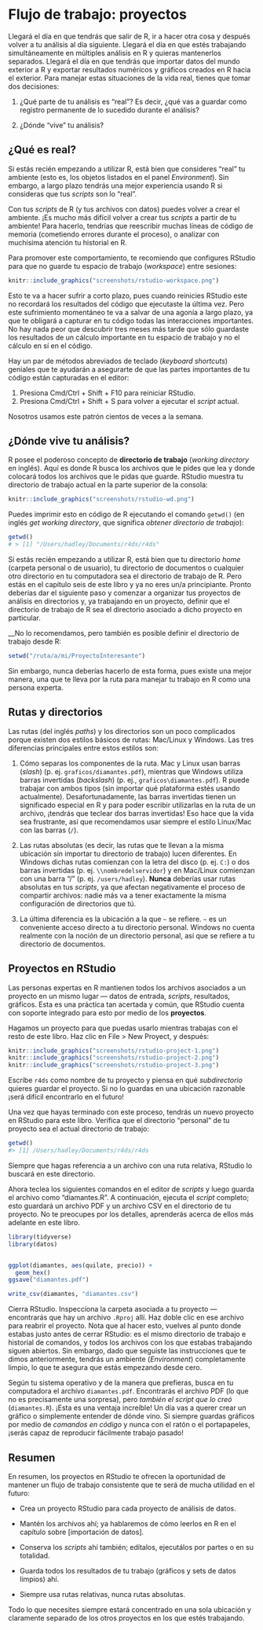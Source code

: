 # Flujo de trabajo: proyectos

Llegará el día en que tendrás que salir de R, ir a hacer otra cosa y después volver a tu análisis al día siguiente. Llegará el día en que estés trabajando simultáneamente en múltiples análisis en R y quieras mantenerlos separados. Llegará el día en que tendrás que importar datos del mundo exterior a R y exportar resultados numéricos y gráficos creados en R hacia el exterior. Para manejar estas situaciones de la vida real, tienes que tomar dos decisiones:

1.  ¿Qué parte de tu análisis es "real"? Es decir, ¿qué vas a guardar como registro permanente de lo sucedido durante el análisis?

2.  ¿Dónde "vive" tu análisis?

## ¿Qué es real?

Si estás recién empezando a utilizar R, está bien que consideres "real" tu ambiente (esto es, los objetos listados en el panel _Environment_). Sin embargo, a largo plazo tendrás una mejor experiencia usando R si consideras que tus _scripts_ son lo "real". 

Con tus _scripts_ de R (y tus archivos con datos) puedes volver a crear el ambiente. ¡Es mucho más difícil volver a crear tus _scripts_ a partir de tu ambiente! Para hacerlo, tendrías que reescribir muchas líneas de código de memoria (cometiendo errores durante el proceso), o analizar con muchísima atención tu historial en R.  

Para promover este comportamiento, te recomiendo que configures RStudio para que no guarde tu espacio de trabajo (_workspace_) entre sesiones:

```r
knitr::include_graphics("screenshots/rstudio-workspace.png")
```

Esto te va a hacer sufrir a corto plazo, pues cuando reinicies RStudio este no recordará los resultados del código que ejecutaste la última vez. Pero este sufrimiento momentáneo te va a salvar de una agonía a largo plazo, ya que te obligará a capturar en tu código todas las interacciones importantes. No hay nada peor que descubrir tres meses más tarde que sólo guardaste los resultados de un cálculo importante en tu espacio de trabajo y no el cálculo en sí en el código.

Hay un par de métodos abreviados de teclado (_keyboard shortcuts_) geniales que te ayudarán a asegurarte de que las partes importantes de tu código están capturadas en el editor:

1. Presiona Cmd/Ctrl + Shift + F10 para reiniciar RStudio.
2. Presiona Cmd/Ctrl + Shift + S para volver a ejecutar el _script_ actual.

Nosotros usamos este patrón cientos de veces a la semana. 

## ¿Dónde vive tu análisis?

R posee el poderoso concepto de __directorio de trabajo__ (_working directory_ en inglés). Aquí es donde R busca los archivos que le pides que lea y donde colocará todos los archivos que le pidas que guarde. RStudio muestra tu directorio de trabajo actual en la parte superior de la consola: 

```r
knitr::include_graphics("screenshots/rstudio-wd.png")
```

Puedes imprimir esto en código de R ejecutando el comando `getwd()` (en inglés _get working directory_, que significa _obtener directorio de trabajo_):

```r
getwd()
# > [1] "/Users/hadley/Documents/r4ds/r4ds"
```

Si estás recién empezando a utilizar R, está bien que tu directorio _home_ (carpeta personal o de usuario), tu directorio de documentos o cualquier otro directorio en tu computadora sea el directorio de trabajo de R. Pero estás en el capítulo seis de este libro y ya no eres un/a principiante. Pronto deberías dar el siguiente paso y comenzar a organizar tus proyectos de análisis en directorios y, ya trabajando en un proyecto, definir que el directorio de trabajo de R sea el directorio asociado a dicho proyecto en particular.

__No lo recomendamos, pero también es posible definir el directorio de trabajo desde R:

```r
setwd("/ruta/a/mi/ProyectoInteresante")
```

Sin embargo, nunca deberías hacerlo de esta forma, pues existe una mejor manera, una que te lleva por la ruta para manejar tu trabajo en R como una persona experta.

## Rutas y directorios

Las rutas (del inglés _paths_) y los directorios son un poco complicados porque existen dos estilos básicos de rutas: Mac/Linux y Windows. Las tres diferencias principales entre estos estilos son:

1.  Cómo separas los componentes de la ruta. 
    Mac y Linux usan barras (_slash_) (p. ej. `graficos/diamantes.pdf`), mientras que Windows
    utiliza barras invertidas (_backslash_) (p. ej., `graficos\diamantes.pdf`). R puede trabajar con ambos tipos
    (sin importar qué plataforma estés usando actualmente). Desafortunadamente,
    las barras invertidas tienen un significado especial en R y para poder escribir utilizarlas 
    en la ruta de un archivo, ¡tendrás que teclear dos barras invertidas! Eso hace que la vida sea frustrante,
    así que recomendamos usar siempre el estilo Linux/Mac con las barras (`/`).

2.  Las rutas absolutas (es decir, las rutas que te llevan a la misma ubicación sin importar 
    tu directorio de trabajo) lucen diferentes. En Windows dichas rutas comienzan con la letra 
    del disco (p. ej. `C:`) o dos barras invertidas (p. ej. `\\nombredelservidor`) y en 
    Mac/Linux comienzan con una barra "/" (p. ej. `/users/hadley`). __Nunca__ deberías
    usar rutas absolutas en tus _scripts_, ya que afectan negativamente el proceso de compartir archivos:
    nadie más va a tener exactamente la misma configuración de directorios que tú. 

3.  La última diferencia es la ubicación a la que `~` se refiere. `~` es un
    conveniente acceso directo a tu directorio personal. Windows no cuenta realmente con la
    noción de un directorio personal, así que se refiere a tu directorio de documentos.

## Proyectos en RStudio

Las personas expertas en R mantienen todos los archivos asociados a un proyecto en un mismo lugar --- datos de entrada, _scripts_, resultados, gráficos. Esta es una práctica tan acertada y común, que RStudio cuenta con soporte integrado para esto por medio de los __proyectos__.   

Hagamos un proyecto para que puedas usarlo mientras trabajas con el resto de este libro. Haz clic en File > New Proyect, y después:

```r
knitr::include_graphics("screenshots/rstudio-project-1.png")
knitr::include_graphics("screenshots/rstudio-project-2.png")
knitr::include_graphics("screenshots/rstudio-project-3.png")
```

Escribe `r4ds` como nombre de tu proyecto y piensa en qué _subdirectorio_ quieres guardar el proyecto. Si no lo guardas en una ubicación razonable ¡será difícil encontrarlo en el futuro!

Una vez que hayas terminado con este proceso, tendrás un nuevo proyecto en RStudio para este libro. Verifica que el directorio "personal" de tu proyecto sea el actual directorio de trabajo:

```r
getwd()
#> [1] /Users/hadley/Documents/r4ds/r4ds
```

Siempre que hagas referencia a un archivo con una ruta relativa, RStudio lo buscará en este directorio. 

Ahora teclea los siguientes comandos en el editor de _scripts_ y luego guarda el archivo como "diamantes.R". A continuación, ejecuta el _script_ completo; esto guardará un archivo PDF y un archivo CSV en el directorio de tu proyecto. No te preocupes por los detalles, aprenderás acerca de ellos más adelante en este libro.

```r
library(tidyverse)
library(datos)


ggplot(diamantes, aes(quilate, precio)) + 
  geom_hex()
ggsave("diamantes.pdf")

write_csv(diamantes, "diamantes.csv")
```

Cierra RStudio. Inspecciona la carpeta asociada a tu proyecto --- encontrarás que hay un archivo `.Rproj` allí. Haz doble clic en ese archivo para reabrir el proyecto. Nota que al hacer esto, vuelves al punto donde estabas justo antes de cerrar RStudio: es el mismo directorio de trabajo e historial de comandos, y todos los archivos con los que estabas trabajando siguen abiertos. Sin embargo, dado que seguiste las instrucciones que te dimos anteriormente, tendrás un ambiente (_Environment_) completamente limpio, lo que te asegura que estás empezando desde cero. 

Según tu sistema operativo y de la manera que prefieras, busca en tu computadora el archivo `diamantes.pdf`. Encontrarás el archivo PDF (lo que no es precisamente una sorpresa), pero _también el script que lo creó_ (`diamantes.R`). ¡Esta es una ventaja increíble! Un día vas a querer crear un gráfico o simplemente entender de dónde vino. Si siempre guardas gráficos por medio de _comandos en código_ y nunca con el ratón o el portapapeles,  ¡serás capaz de reproducir fácilmente trabajo pasado!

## Resumen

En resumen, los proyectos en RStudio te ofrecen la oportunidad de mantener un flujo de trabajo consistente que te será de mucha utilidad en el futuro:

* Crea un proyecto RStudio para cada proyecto de análisis de datos. 

* Mantén los archivos ahí; ya hablaremos de cómo leerlos en R en el capítulo sobre [importación de datos].

* Conserva los _scripts_ ahí también; edítalos, ejecutálos por partes o en su totalidad.

* Guarda todos los resultados de tu trabajo (gráficos y sets de datos limpios) ahí.

* Siempre usa rutas relativas, nunca rutas absolutas.

Todo lo que necesites siempre estará concentrado en una sola ubicación y claramente separado de los otros proyectos en los que estés trabajando.

